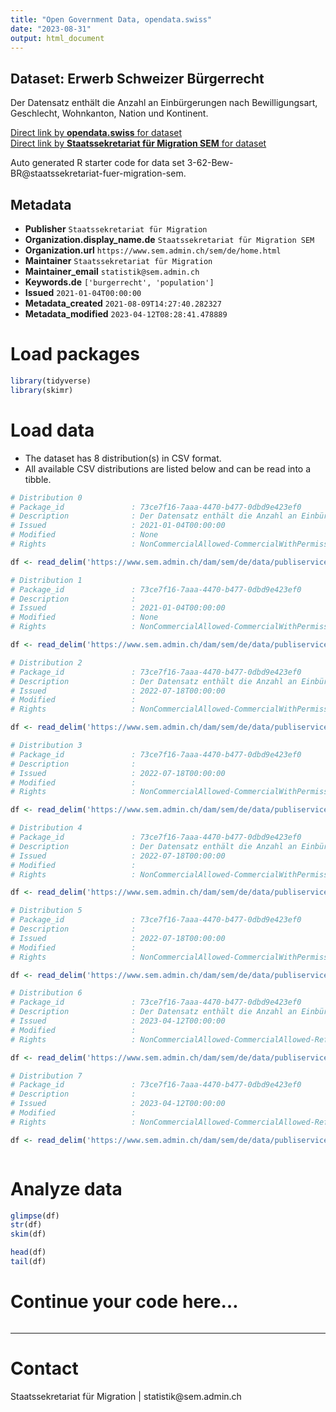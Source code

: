 ```yaml
---
title: "Open Government Data, opendata.swiss"
date: "2023-08-31"
output: html_document
---
```


## Dataset: Erwerb Schweizer Bürgerrecht

Der Datensatz enthält die Anzahl an Einbürgerungen nach Bewilligungsart, Geschlecht, Wohnkanton, Nation und Kontinent. 

[Direct link by **opendata.swiss** for dataset](https://opendata.swiss/de/dataset/erwerb-schweizer-burgerrecht)<br>
[Direct link by **Staatssekretariat für Migration SEM** for dataset](https://www.sem.admin.ch/sem/de/home/publiservice/statistik/auslaenderstatistik.html)

Auto generated R starter code for data set 3-62-Bew-BR@staatssekretariat-fuer-migration-sem.

## Metadata

- **Publisher** `Staatssekretariat für Migration`
- **Organization.display_name.de** `Staatssekretariat für Migration SEM`
- **Organization.url** `https://www.sem.admin.ch/sem/de/home.html`
- **Maintainer** `Staatssekretariat für Migration`
- **Maintainer_email** `statistik@sem.admin.ch`
- **Keywords.de** `['burgerrecht', 'population']`
- **Issued** `2021-01-04T00:00:00`
- **Metadata_created** `2021-08-09T14:27:40.282327`
- **Metadata_modified** `2023-04-12T08:28:41.478889`


# Load packages

```r

library(tidyverse)
library(skimr)

```

# Load data

-   The dataset has 8 distribution(s) in CSV format.
-   All available CSV distributions are listed below and can be read into a tibble.

```r

# Distribution 0
# Package_id               : 73ce7f16-7aaa-4470-b477-0dbd9e423ef0
# Description              : Der Datensatz enthält die Anzahl an Einbürgerungen nach Bewilligungsart, Geschlecht, Wohnkanton, Nation und Kontinent im Jahr 2019.
# Issued                   : 2021-01-04T00:00:00
# Modified                 : None
# Rights                   : NonCommercialAllowed-CommercialWithPermission-ReferenceRequired

df <- read_delim('https://www.sem.admin.ch/dam/sem/de/data/publiservice/statistik/auslaenderstatistik/2019/csv/3-62-Bew-BR-d-J-2019.csv.download.csv/3-62-Bew-BR-d-J-2019.csv')

# Distribution 1
# Package_id               : 73ce7f16-7aaa-4470-b477-0dbd9e423ef0
# Description              : 
# Issued                   : 2021-01-04T00:00:00
# Modified                 : None
# Rights                   : NonCommercialAllowed-CommercialWithPermission-ReferenceRequired

df <- read_delim('https://www.sem.admin.ch/dam/sem/de/data/publiservice/statistik/auslaenderstatistik/2019/csv/3-62-Mouve-Nat-f-A-2019.csv.download.csv/3-62-Mouve-Nat-f-A-2019.csv')

# Distribution 2
# Package_id               : 73ce7f16-7aaa-4470-b477-0dbd9e423ef0
# Description              : Der Datensatz enthält die Anzahl an Einbürgerungen nach Bewilligungsart, Geschlecht, Wohnkanton, Nation und Kontinent im Jahr 2020. 
# Issued                   : 2022-07-18T00:00:00
# Modified                 : 
# Rights                   : NonCommercialAllowed-CommercialWithPermission-ReferenceRequired

df <- read_delim('https://www.sem.admin.ch/dam/sem/de/data/publiservice/statistik/auslaenderstatistik/2020/csv/3-62-Bew-BR-d-J-2020.csv.download.csv/3-62-Bew-BR-d-J-2020.csv')

# Distribution 3
# Package_id               : 73ce7f16-7aaa-4470-b477-0dbd9e423ef0
# Description              : 
# Issued                   : 2022-07-18T00:00:00
# Modified                 : 
# Rights                   : NonCommercialAllowed-CommercialWithPermission-ReferenceRequired

df <- read_delim('https://www.sem.admin.ch/dam/sem/de/data/publiservice/statistik/auslaenderstatistik/2020/csv/3-62-Mouve-Nat-f-A-2020.csv.download.csv/3-62-Mouve-Nat-f-A-2020.csv')

# Distribution 4
# Package_id               : 73ce7f16-7aaa-4470-b477-0dbd9e423ef0
# Description              : Der Datensatz enthält die Anzahl an Einbürgerungen nach Bewilligungsart, Geschlecht, Wohnkanton, Nation und Kontinent im Jahr 2021.  Anmerkung: Vereinigtes Königreich wird neu den Drittstaaten angegliedert. 
# Issued                   : 2022-07-18T00:00:00
# Modified                 : 
# Rights                   : NonCommercialAllowed-CommercialWithPermission-ReferenceRequired

df <- read_delim('https://www.sem.admin.ch/dam/sem/de/data/publiservice/statistik/auslaenderstatistik/2021/csv/3-62-Bew-BR-d-J-2021.csv.download.csv/3-62-Bew-BR-d-J-2021.csv')

# Distribution 5
# Package_id               : 73ce7f16-7aaa-4470-b477-0dbd9e423ef0
# Description              : 
# Issued                   : 2022-07-18T00:00:00
# Modified                 : 
# Rights                   : NonCommercialAllowed-CommercialWithPermission-ReferenceRequired

df <- read_delim('https://www.sem.admin.ch/dam/sem/de/data/publiservice/statistik/auslaenderstatistik/2021/csv/3-62-Mouve-Nat-f-A-2021.csv.download.csv/3-62-Mouve-Nat-f-A-2021.csv')

# Distribution 6
# Package_id               : 73ce7f16-7aaa-4470-b477-0dbd9e423ef0
# Description              : Der Datensatz enthält die Anzahl an Einbürgerungen nach Bewilligungsart, Geschlecht, Wohnkanton, Nation und Kontinent im Jahr 2022. 
# Issued                   : 2023-04-12T00:00:00
# Modified                 : 
# Rights                   : NonCommercialAllowed-CommercialAllowed-ReferenceNotRequired

df <- read_delim('https://www.sem.admin.ch/dam/sem/de/data/publiservice/statistik/auslaenderstatistik/2022/csv/3-62-Bew-BR-d-J-2022.csv.download.csv/3-62-Bew-BR-d-J-2022.csv')

# Distribution 7
# Package_id               : 73ce7f16-7aaa-4470-b477-0dbd9e423ef0
# Description              : 
# Issued                   : 2023-04-12T00:00:00
# Modified                 : 
# Rights                   : NonCommercialAllowed-CommercialAllowed-ReferenceNotRequired

df <- read_delim('https://www.sem.admin.ch/dam/sem/de/data/publiservice/statistik/auslaenderstatistik/2022/csv/3-62-Mouve-Nat-f-A-2022.csv.download.csv/3-62-Mouve-Nat-f-A-2022.csv')



```

# Analyze data

```r

glimpse(df)
str(df)
skim(df)

head(df)
tail(df)

```

# Continue your code here...

```r

```

------------------------------------------------------------------------

# Contact

Staatssekretariat für Migration | statistik@sem.admin.ch
